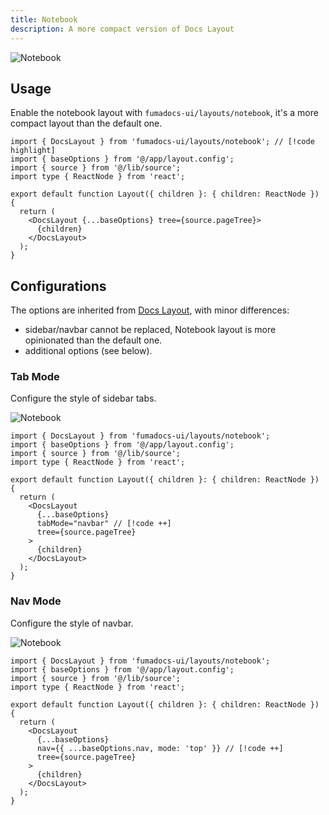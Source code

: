 ```yaml
---
title: Notebook
description: A more compact version of Docs Layout
---
```


![Notebook](/docs/notebook.png)

## Usage

Enable the notebook layout with `fumadocs-ui/layouts/notebook`, it's a more compact layout than the default one.

```tsx title="layout.tsx"
import { DocsLayout } from 'fumadocs-ui/layouts/notebook'; // [!code highlight]
import { baseOptions } from '@/app/layout.config';
import { source } from '@/lib/source';
import type { ReactNode } from 'react';

export default function Layout({ children }: { children: ReactNode }) {
  return (
    <DocsLayout {...baseOptions} tree={source.pageTree}>
      {children}
    </DocsLayout>
  );
}
```

## Configurations

The options are inherited from [Docs Layout](/docs/ui/layouts/docs), with minor differences:

- sidebar/navbar cannot be replaced, Notebook layout is more opinionated than the default one.
- additional options (see below).

### Tab Mode

Configure the style of sidebar tabs.

![Notebook](/docs/notebook-tab-mode.png)

```tsx title="layout.tsx"
import { DocsLayout } from 'fumadocs-ui/layouts/notebook';
import { baseOptions } from '@/app/layout.config';
import { source } from '@/lib/source';
import type { ReactNode } from 'react';

export default function Layout({ children }: { children: ReactNode }) {
  return (
    <DocsLayout
      {...baseOptions}
      tabMode="navbar" // [!code ++]
      tree={source.pageTree}
    >
      {children}
    </DocsLayout>
  );
}
```

### Nav Mode

Configure the style of navbar.

![Notebook](/docs/notebook-nav-mode.png)

```tsx title="layout.tsx"
import { DocsLayout } from 'fumadocs-ui/layouts/notebook';
import { baseOptions } from '@/app/layout.config';
import { source } from '@/lib/source';
import type { ReactNode } from 'react';

export default function Layout({ children }: { children: ReactNode }) {
  return (
    <DocsLayout
      {...baseOptions}
      nav={{ ...baseOptions.nav, mode: 'top' }} // [!code ++]
      tree={source.pageTree}
    >
      {children}
    </DocsLayout>
  );
}
```
